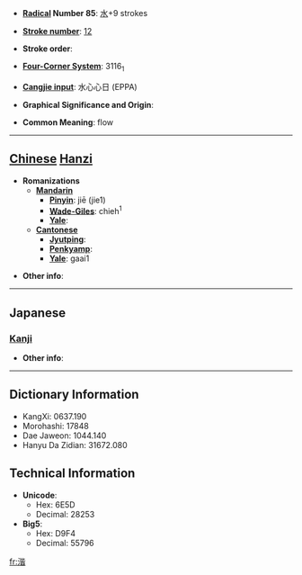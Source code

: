 * '''[[Wiktionary:Chinese radical index| Radical]] Number 85''': [[Wiktionary:Chinese radical index 水|水]]+9 strokes

* '''[[Wiktionary:Chinese total strokes index|Stroke number]]''': [[Wiktionary:Chinese total strokes index 12|12]]

* '''Stroke order''': 

* '''[[Wiktionary:Chinese four corner index|Four-Corner System]]''': 3116<sub>1</sub>

* '''[[Wiktionary:Chinese Cangjie index|Cangjie input]]''': 水心心日 (EPPA)

* '''Graphical Significance and Origin''': 

* '''Common Meaning''': flow

----

== [[Chinese]] [[Hanzi]] ==

* '''Romanizations'''
** '''[[Mandarin]]'''
*** '''[[Pinyin]]''': jiē (jie1)
*** '''[[Wade-Giles]]''': chieh<sup>1</sup>
*** '''[[Yale]]''': 
** '''[[Cantonese]]'''
*** '''[[Jyutping]]''':
*** '''[[Penkyamp]]''': 
*** '''[[Yale]]''': gaai1

* '''Other info''': 

----

==Japanese==
===[[Kanji]]===
{{kanji|on readings=[[かい]] (kai)
|kun readings=[[ながれる]] (nagareru)
}}

* '''Other info''':  

----

== Dictionary Information ==

* KangXi: 0637.190
* Morohashi: 17848
* Dae Jaweon: 1044.140
* Hanyu Da Zidian: 31672.080

== Technical Information ==

* '''Unicode''':
** Hex: 6E5D
** Decimal: 28253
* '''Big5''':
** Hex: D9F4
** Decimal: 55796

[[fr:湝]]
